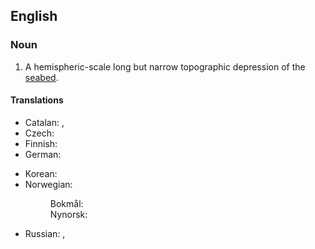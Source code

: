==English==
{{wikipedia}}

===Noun===
{{en-noun}}

# {{lb|en|geology|oceanography}} A hemispheric-scale long but narrow topographic depression of the [[seabed]].

====Translations====
{{trans-top|depression of the sea floor}}
* Catalan: {{t|ca|fossa marina|f}}, {{t|ca|fossa oceànica|f}}
* Czech: {{t|cs|podmořský příkop|m}}
* Finnish: {{t|fi|syvänmeren hauta}}
* German: {{t|de|Tiefseerinne|f}}
{{trans-mid}}
* Korean: {{t|ko|해구(海溝)}}
* Norwegian:
*: Bokmål: {{t|nb|dyphavsgrop|m|f}}
*: Nynorsk: {{t|nn|djuphavsgrop|f}}
* Russian: {{t|ru|глубоково́дный жёлоб|m}}, {{t|ru|океани́ческий жёлоб|m}}
{{trans-bottom}}